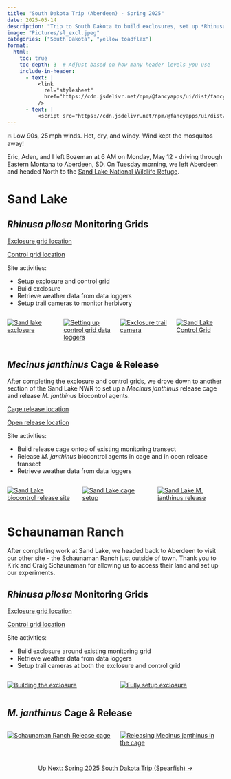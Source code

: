 ```yaml
---
title: "South Dakota Trip (Aberdeen) - Spring 2025"
date: 2025-05-14
description: "Trip to South Dakota to build exclosures, set up *Rhinusa pilosa* monitoring grids, and release *Mecinus janthinus* at Sand Lake NWR and Schaunaman Ranch."
image: "Pictures/sl_excl.jpeg"
categories: ["South Dakota", "yellow toadflax"]
format:
  html:
    toc: true
    toc-depth: 3  # Adjust based on how many header levels you use
    include-in-header:
      - text: |
          <link
            rel="stylesheet"
            href="https://cdn.jsdelivr.net/npm/@fancyapps/ui/dist/fancybox.css"
          />
      - text: |
          <script src="https://cdn.jsdelivr.net/npm/@fancyapps/ui/dist/fancybox.umd.js"></script>
---
```


::: {.callout-warning title="Weather"}
🔥 Low 90s, 25 mph winds. Hot, dry, and windy. Wind kept the mosquitos away!
:::

<!-- <div style="text-align: center; margin-top: 2em;">
  <a class="btn-small" href="spring25spearfish.qmd" role="button">
    View the Spearfish portion of this trip here →
  </a>
</div> -->

Eric, Aden, and I left Bozeman at 6 AM on Monday, May 12 - driving through Eastern Montana to Aberdeen, SD. On Tuesday morning, we left Aberdeen and headed North to the [Sand Lake National Wildlife Refuge](https://www.fws.gov/refuge/sand-lake).

# Sand Lake 

## *Rhinusa pilosa* Monitoring Grids

<a href="https://www.google.com/maps?q=45.80185,-99.203277" target="_blank">Exclosure grid location</a>

<a href="https://www.google.com/maps?q=45.80234,-99.203777" target="_blank">Control grid location</a>


Site activities:

- Setup exclosure and control grid  
- Build exclosure  
- Retrieve weather data from data loggers  
- Setup trail cameras to monitor herbivory
 
:::{.columns}

::: {.column width="33%" .px-2}
[![Sand lake exclosure](Pictures/sl_excl.jpeg)](Pictures/sl_excl.jpeg){data-fancybox="gallery" data-caption="Sand Lake exclosure"}
:::

::: {.column width="33%" .px-2}
[![Setting up control grid data loggers](Pictures/sl_dataloggers.jpeg)](Pictures/sl_dataloggers.jpeg){data-fancybox="gallery" data-caption="Setting up Sand Lake data loggers"}
:::

::: {.column width="33%" .px-2}
[![Exclosure trail camera](Pictures/sl_trailcam1.jpeg)](Pictures/sl_trailcam1.jpeg){data-fancybox="gallery" data-caption="Exclosure trail camera"}
:::

::: {.column width="33%" .px-2}
[![Sand Lake Control Grid](Pictures/sl_control.jpeg)](Pictures/sl_control.jpeg){data-fancybox="gallery"
data-caption="Sand Lake Control Grid"}
:::

:::

## *Mecinus janthinus* Cage & Release

After completing the exclosure and control grids, we drove down to another section of the Sand Lake NWR to set up a *Mecinus janthinus* release cage and release *M. janthinus* biocontrol agents. 

<a href="https://www.google.com/maps?q=45.912467,-99.279119" target="_blank">Cage release location</a>

<a href="https://www.google.com/maps?q=45.912312, -99.279233" target="_blank">Open release location</a>

Site activities:  

- Build release cage ontop of existing monitoring transect
- Release *M. janthinus* biocontrol agents in cage and in open release transect
- Retrieve weather data from data loggers

:::{.columns}

::: {.column width="33%" .px-2}
[![Sand Lake biocontrol release site](Pictures/sl_releasesite.jpeg)](Pictures/sl_releasesite.jpeg){data-fancybox="gallery" data-caption="Sand Lake biocontrol release site"}
:::

::: {.column width="33%" .px-2}
[![Sand Lake cage setup](Pictures/sl_setupcage.jpeg)](Pictures/sl_setupcage.jpeg){data-fancybox="gallery" data-caption="Sand Lake cage setup"}
:::

::: {.column width="33%" .px-2}
[![Sand Lake *M. janthinus* release](Pictures/sl_release.jpeg)](Pictures/sl_release.jpeg){data-fancybox="gallery" data-caption="Sand Lake <em>M. janthinus</em> release"}
:::

:::


# Schaunaman Ranch 

After completing work at Sand Lake, we headed back to Aberdeen to visit our other site - the Schaunaman Ranch just outside of town. Thank you to Kirk and Craig Schaunaman for allowing us to access their land and set up our experiments.


## *Rhinusa pilosa* Monitoring Grids

<a href="https://www.google.com/maps?q=45.407562255859375,-98.55270385742188" target="_blank">Exclosure grid location</a>

<a href="https://www.google.com/maps?q=45.4073371887207, -98.55327606201172" target="_blank">Control grid location</a>

Site activities:  

- Build exclosure around existing monitoring grid
- Retrieve weather data from data loggers  
- Setup trail cameras at both the exclosure and control grid

:::{.columns}

::: {.column width="33%" .px-2}
[![Building the exclosure](Pictures/ranch_exclosure3.jpeg)](Pictures/ranch_exclosure3.jpeg){data-fancybox="gallery" data-caption="Building the exclosure"}
:::

::: {.column width="33%" .px-2}
[![Fully setup exclosure](Pictures/ranch_exclosure.jpeg)](Pictures/ranch_exclosure.jpeg){data-fancybox="gallery" data-caption="Fully setup exclosure"}
:::

:::

## *M. janthinus* Cage & Release

:::{.columns}

::: {.column width="33%" .px-2}
[![Schaunaman Ranch Release cage](Pictures/ranch cage.jpeg)](Pictures/ranch cage.jpeg){data-fancybox="gallery" data-caption="Schaunaman Ranch Release cage"}
:::

::: {.column width="33%" .px-2}
[![Releasing *Mecinus janthinus* in the cage](Pictures/ranch_janthinus.jpeg)](Pictures/ranch_janthinus.jpeg){data-fancybox="gallery" data-caption="Releasing *Mecinus janthinus* in the cage"}
:::

:::


<div style="text-align: center; margin-top: 2em;">
  <a class="btn-small" href="spring25spearfish.qmd" role="button">
    Up Next: Spring 2025 South Dakota Trip (Spearfish) →
  </a>
</div>





